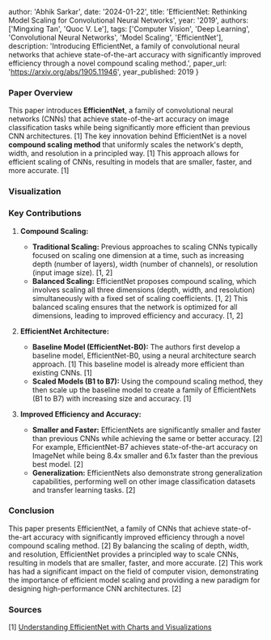   author: 'Abhik Sarkar',
  date: '2024-01-22',
  title: 'EfficientNet: Rethinking Model Scaling for Convolutional Neural Networks',
  year: '2019',
  authors: ['Mingxing Tan', 'Quoc V. Le'],
  tags: ['Computer Vision', 'Deep Learning', 'Convolutional Neural Networks', 'Model Scaling', 'EfficientNet'],
  description: 'Introducing EfficientNet, a family of convolutional neural networks that achieve state-of-the-art accuracy with significantly improved efficiency through a novel compound scaling method.',
  paper_url: 'https://arxiv.org/abs/1905.11946',
  year_published: 2019
}


### Paper Overview

This paper introduces **EfficientNet**, a family of convolutional neural networks (CNNs) that achieve state-of-the-art accuracy on image classification tasks while being significantly more efficient than previous CNN architectures. [1] The key innovation behind EfficientNet is a novel **compound scaling method** that uniformly scales the network's depth, width, and resolution in a principled way. [1] This approach allows for efficient scaling of CNNs, resulting in models that are smaller, faster, and more accurate. [1]

### Visualization

<EfficientNetVisualization />

### Key Contributions   

1. **Compound Scaling:**
   - **Traditional Scaling:** Previous approaches to scaling CNNs typically focused on scaling one dimension at a time, such as increasing depth (number of layers), width (number of channels), or resolution (input image size). [1, 2]
   - **Balanced Scaling:** EfficientNet proposes compound scaling, which involves scaling all three dimensions (depth, width, and resolution) simultaneously with a fixed set of scaling coefficients. [1, 2] This balanced scaling ensures that the network is optimized for all dimensions, leading to improved efficiency and accuracy. [1, 2]

2. **EfficientNet Architecture:**
   - **Baseline Model (EfficientNet-B0):** The authors first develop a baseline model, EfficientNet-B0, using a neural architecture search approach. [1] This baseline model is already more efficient than existing CNNs. [1]
   - **Scaled Models (B1 to B7):**  Using the compound scaling method, they then scale up the baseline model to create a family of EfficientNets (B1 to B7) with increasing size and accuracy. [1]

3. **Improved Efficiency and Accuracy:**
   - **Smaller and Faster:** EfficientNets are significantly smaller and faster than previous CNNs while achieving the same or better accuracy. [2] For example, EfficientNet-B7 achieves state-of-the-art accuracy on ImageNet while being 8.4x smaller and 6.1x faster than the previous best model. [2]
   - **Generalization:**  EfficientNets also demonstrate strong generalization capabilities, performing well on other image classification datasets and transfer learning tasks. [2]

### Conclusion

This paper presents EfficientNet, a family of CNNs that achieve state-of-the-art accuracy with significantly improved efficiency through a novel compound scaling method. [2] By balancing the scaling of depth, width, and resolution, EfficientNet provides a principled way to scale CNNs, resulting in models that are smaller, faster, and more accurate. [2] This work has had a significant impact on the field of computer vision, demonstrating the importance of efficient model scaling and providing a new paradigm for designing high-performance CNN architectures. [2]


### Sources

[1] [Understanding EfficientNet with Charts and Visualizations](https://victorcalinaojr.medium.com/paper-review-understanding-efficientnet-with-charts-and-visualizations-1272be56c08d)

